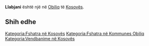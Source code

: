 {{Fshat në 
 | Emri                = Llabjani
 | EmriAlt                = 
 | NAME_SHORT_FORM=      
 | NAME_GENERIC=      
 | NAME_SORT_NAME_RO=      LLABJANI
 | FULL_NAME_RO = Llabjani
 | FULL_NAME_ND_RO=Llabjani
 | SORT_NAME_RG=LLABJANI
 | FULL_NAME_RG=Llabjani
 | FULL_NAME_ND_RG=Llabjani
 | SRP_NAME_SHORT_FORM=      
 | SRP_NAME_GENERIC=      
 | SRP_NAME_SORT_NAME_RO=      
 | SRP_FULL_NAME_RO = 
 | SRP_FULL_NAME_ND_RO=
 | SRP_SORT_NAME_RG=
 | SRP_FULL_NAME_RG=
 | SRP_FULL_NAME_ND_RG=
 | Emri (Rasa dhanore) = 
 | Figura              = 
 | Shteti              = Kosovo
 | Komuna              = Obiliq
 | Kodi postar         = 
 | Sipërfaqja          = 

 | Popullsia           = 

 | Regj. i popullsisë  = 
 | Dend. e popullsisë  = 
 | Faqja zyrtare       = 
 <!--- Koordinatat ----> 
 | Gjerësia            = 42.567169
 | Gjatësia            = 21.343956
 | Lartësia            = 
}}
'''Llabjani''' është një [[]] në [[Obiliq]] të [[Kosovës]].

<!-- == Gjeografia == -->
<!-- == Historia == -->
<!-- == Demografia == -->
== Shih edhe ==
{{Komuna Obiliq}}
{{Kosovo-Administrata-Cung}}

[[Kategoria:Fshatra në Kosovës]]
[[Kategoria:Fshatra në Kommunes Obiliq]]
[[Kategoria:Vendbanime në Kosovës]]